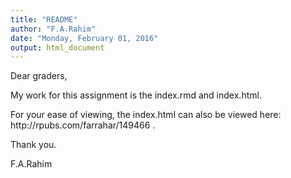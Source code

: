 ```yaml
---
title: "README"
author: "F.A.Rahim"
date: "Monday, February 01, 2016"
output: html_document
---
```


Dear graders,

My work for this assignment is the index.rmd and index.html. 

For your ease of viewing, the index.html can also be viewed here: http://rpubs.com/farrahar/149466 .

Thank you.

F.A.Rahim